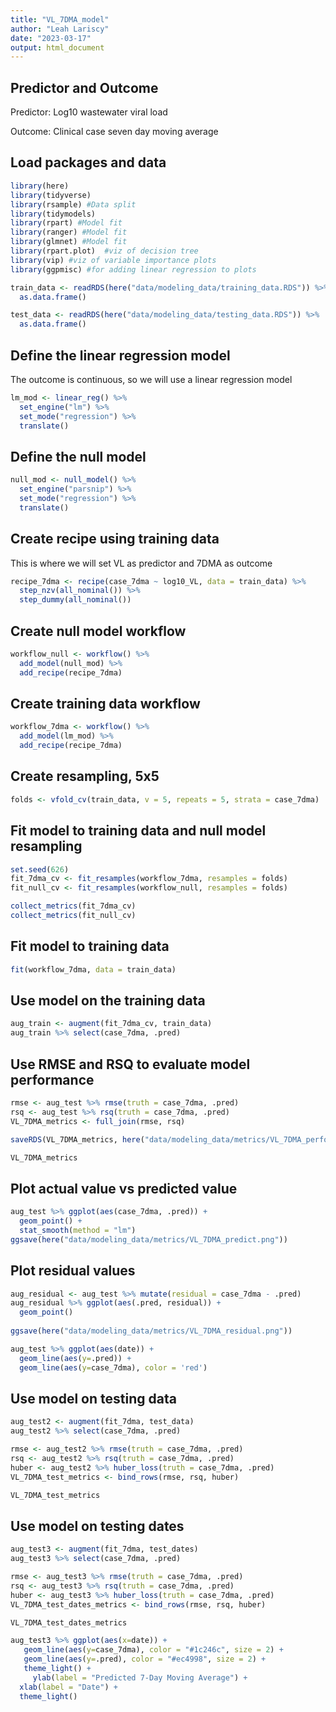 ```yaml
---
title: "VL_7DMA_model"
author: "Leah Lariscy"
date: "2023-03-17"
output: html_document
---
```


## Predictor and Outcome

Predictor: Log10 wastewater viral load

Outcome: Clinical case seven day moving average

## Load packages and data

```r
library(here)
library(tidyverse)
library(rsample) #Data split
library(tidymodels)
library(rpart) #Model fit
library(ranger) #Model fit
library(glmnet) #Model fit
library(rpart.plot)  #viz of decision tree
library(vip) #viz of variable importance plots
library(ggpmisc) #for adding linear regression to plots
```

```r
train_data <- readRDS(here("data/modeling_data/training_data.RDS")) %>% 
  as.data.frame()

test_data <- readRDS(here("data/modeling_data/testing_data.RDS")) %>% 
  as.data.frame()
```

## Define the linear regression model

The outcome is continuous, so we will use a linear regression model

```r
lm_mod <- linear_reg() %>% 
  set_engine("lm") %>% 
  set_mode("regression") %>% 
  translate()
```

## Define the null model

```r
null_mod <- null_model() %>% 
  set_engine("parsnip") %>% 
  set_mode("regression") %>%
  translate()
```

## Create recipe using training data

This is where we will set VL as predictor and 7DMA as outcome

```r
recipe_7dma <- recipe(case_7dma ~ log10_VL, data = train_data) %>% 
  step_nzv(all_nominal()) %>% 
  step_dummy(all_nominal())
```

## Create null model workflow

```r
workflow_null <- workflow() %>% 
  add_model(null_mod) %>% 
  add_recipe(recipe_7dma)
```

## Create training data workflow

```r
workflow_7dma <- workflow() %>% 
  add_model(lm_mod) %>% 
  add_recipe(recipe_7dma)
```

## Create resampling, 5x5

```r
folds <- vfold_cv(train_data, v = 5, repeats = 5, strata = case_7dma)
```

## Fit model to training data and null model resampling

```r
set.seed(626)
fit_7dma_cv <- fit_resamples(workflow_7dma, resamples = folds)
fit_null_cv <- fit_resamples(workflow_null, resamples = folds)

collect_metrics(fit_7dma_cv)
collect_metrics(fit_null_cv)
```

## Fit model to training data

```r
fit(workflow_7dma, data = train_data)
```

## Use model on the training data

```r
aug_train <- augment(fit_7dma_cv, train_data)
aug_train %>% select(case_7dma, .pred)
```

## Use RMSE and RSQ to evaluate model performance

```r
rmse <- aug_test %>% rmse(truth = case_7dma, .pred)
rsq <- aug_test %>% rsq(truth = case_7dma, .pred)
VL_7DMA_metrics <- full_join(rmse, rsq)

saveRDS(VL_7DMA_metrics, here("data/modeling_data/metrics/VL_7DMA_performance.RDS"))

VL_7DMA_metrics

```

## Plot actual value vs predicted value

```r
aug_test %>% ggplot(aes(case_7dma, .pred)) +
  geom_point() +
  stat_smooth(method = "lm")
ggsave(here("data/modeling_data/metrics/VL_7DMA_predict.png"))
```

## Plot residual values

```r
aug_residual <- aug_test %>% mutate(residual = case_7dma - .pred)
aug_residual %>% ggplot(aes(.pred, residual)) +
  geom_point() 
  
ggsave(here("data/modeling_data/metrics/VL_7DMA_residual.png"))
```

```r
aug_test %>% ggplot(aes(date)) +
  geom_line(aes(y=.pred)) +
  geom_line(aes(y=case_7dma), color = 'red')
```

## Use model on testing data

```r
aug_test2 <- augment(fit_7dma, test_data)
aug_test2 %>% select(case_7dma, .pred)

rmse <- aug_test2 %>% rmse(truth = case_7dma, .pred)
rsq <- aug_test2 %>% rsq(truth = case_7dma, .pred)
huber <- aug_test2 %>% huber_loss(truth = case_7dma, .pred)
VL_7DMA_test_metrics <- bind_rows(rmse, rsq, huber)

VL_7DMA_test_metrics
```

## Use model on testing dates

```r
aug_test3 <- augment(fit_7dma, test_dates)
aug_test3 %>% select(case_7dma, .pred)

rmse <- aug_test3 %>% rmse(truth = case_7dma, .pred)
rsq <- aug_test3 %>% rsq(truth = case_7dma, .pred)
huber <- aug_test3 %>% huber_loss(truth = case_7dma, .pred)
VL_7DMA_test_dates_metrics <- bind_rows(rmse, rsq, huber)

VL_7DMA_test_dates_metrics
```

```r
aug_test3 %>% ggplot(aes(x=date)) +
   geom_line(aes(y=case_7dma), color = "#1c246c", size = 2) +
   geom_line(aes(y=.pred), color = "#ec4998", size = 2) +
   theme_light() +
     ylab(label = "Predicted 7-Day Moving Average") +
  xlab(label = "Date") +
  theme_light()
```
